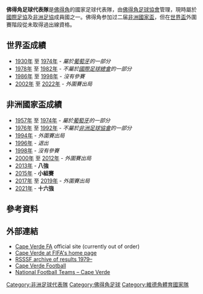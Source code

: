 {{Infobox National football team 
| Name               = 佛得角
| Badge              = Cape Verde FA.png
| Nickname          = 藍鯊（Tubarões Azuis）<ref>{{cite news|title=Conheça as alcunhas das 16 seleções finalistas|trans_title=Meet the nicknames of the 16 finalists|language=pt|url=http://www.abola.pt/nnh/ver.aspx?id=376576|work=[[A_Bola|A Bola]]|accessdate=15 January 2013|date=2 February 2013|archive-url=https://web.archive.org/web/20130116144106/http://www.abola.pt/nnh/ver.aspx?id=376576|archive-date=2013-01-16|dead-url=yes}}</ref> <br> [[克里奧人|克里奧人]]（Creoles）
| Association        = [[佛得角足球協會|佛得角足球協會]] 
| Confederation      = [[非洲足球協會|非洲足球協會]]
| Sub-confederation  = [[西非洲足球聯會|西非洲足球聯會]] (West Africa)
| Coach             = {{le|布比斯塔|Bubista}}
| Captain           = {{le|沃濟尼亞|Vozinha}}
| Most caps         = {{le|巴班科|Babanco}}（62場）
| Top scorer        = {{le|赫尔德·拉莫斯|Héldon Ramos}} （15場）<ref>{{cite web |url=http://www.rsssf.com/miscellaneous/century.html |title=Players with 100+ Caps and 30+ International Goals |author=Mamrud, Roberto; Stokkermans, Karel |publisher=RSSSF |accessdate=17 February 2011 |archive-date=2011-06-28 |archive-url=https://web.archive.org/web/20110628192800/http://www.rsssf.com/miscellaneous/century.html |dead-url=no }}</ref>
| Home Stadium      = [[維德角國家體育場|維德角國家體育場]]
| FIFA Trigramme    = CPV
| FIFA Rank         = {{FIFA World Rankings|CPV}}
| FIFA max           = 27
| FIFA max date      = 2014年2月
| FIFA min           = 182
| FIFA min date      = 2000年4月
| Elo Rank          = {{World Football Elo Ratings|Cape Verde}}
| Elo max            = 69
| Elo max date       = 2015年3月
| Elo min            = 146
| Elo min date       = 1998年8月

| pattern_la1        = _whiteborder
| pattern_b1         = _cpv18h
| pattern_ra1        = _whiteborder
| pattern_sh1        =
| pattern_so1        = _3_stripes_white
| leftarm1           = 0E00F7
| body1              = 0E00F7
| rightarm1          = 0E00F7
| shorts1            = 0E00F7
| socks1             = 0E00F7
| pattern_la2        = _redborder
| pattern_b2         =
| pattern_ra2        = _redborder
| pattern_sh2        =
| pattern_so2        = _3_stripes_red
| leftarm2           = FFFFFF
| body2              = FFFFFF
| rightarm2          = FFFFFF
| shorts2            = FFFFFF
| socks2             = FFFFFF

| First game         = {{fb-rt|Cape Verde|1975}} 0–1 {{fb-rt|ANG}}  <br> ([[維德角|維德角]]; 1978年未知日期)
| Largest win        = {{fb-rt|Cape Verde}} 7–1 {{fb-rt|STP}} <br> ([[維德角|維德角]][[培亞|培亞]]; 2015年6月13日)
| Largest loss       = {{fb|SEN}} 5–1 維德角 {{flagicon|CPV|1975}} <br> (1981年2月12日) <br> {{flagu|Cape Verde}} 0–4 {{fb-rt|GHA}} <br> ([[維德角|維德角]][[培亞|培亞]]; 2005年10月8日) <br> {{fb|GUI}} 4–0 維德角 {{flagicon|CPV}} <br> ([[幾內亞|幾內亞]][[柯那克里|柯那克里]]; 2007年9月9日)
| Regional name      = [[非洲國家盃|非洲國家盃]]
| Regional cup apps  = 3
| Regional cup first = [[2013年非洲國家盃|2013年]]
| Regional cup best  = 八強，（[[2013年非洲國家盃|2013年]]） 
}}

'''佛得角足球代表隊'''是[[佛得角|佛得角]]的國家足球代表隊，由[[佛得角足球協會|佛得角足球協會]]管理，現時屬於[[國際足協|國際足協]]及[[非洲足協|非洲足協]]成員國之一。佛得角参加过二届[[非洲國家盃|非洲國家盃]]，但在[[世界盃足球賽|世界盃]]外圍賽階段從未取得過出線資格。

== 世界盃成績 ==
* [[1930年世界杯足球赛|1930年]] 至 [[1974年世界杯足球赛|1974年]] - ''屬於[[葡萄牙國家足球隊|葡萄牙]]的一部分''
* [[1978年世界杯足球赛|1978年]] 至 [[1982年世界杯足球赛|1982年]] - ''不屬於[[國際足球總會|國際足球總會]]的一部分''
* [[1986年世界杯足球赛|1986年]] 至 [[1998年世界杯足球赛|1998年]] - ''沒有參賽''
* [[2002年世界杯足球赛|2002年]] 至 [[2022年世界杯足球赛|2022年]] - ''外圍賽出局''

== 非洲國家盃成績 ==
* [[1957年非洲國家盃|1957年]] 至 [[1974年非洲國家盃|1974年]] - ''屬於[[葡萄牙國家足球隊|葡萄牙]]的一部分''
* [[1976年非洲國家盃|1976年]] 至 [[1992年非洲國家盃|1992年]] - ''不屬於[[非洲足球協會|非洲足球協會]]的一部分''
* [[1994年非洲國家盃|1994年]] - ''外圍賽出局''
* [[1996年非洲國家盃|1996年]] - ''退出''
* [[1998年非洲國家盃|1998年]] - ''沒有參賽''
* [[2000年非洲國家盃|2000年]] 至 [[2012年非洲國家盃|2012年]] - ''外圍賽出局''
* [[2013年非洲國家盃|2013年]] - '''八強'''
* [[2015年非洲國家盃|2015年]] - '''小組賽'''
* [[2017年非洲國家盃|2017年]] 至 [[2019年非洲國家盃|2019年]] - ''外圍賽出局''
* [[2021年非洲國家盃|2021年]] - '''十六強'''

==參考資料==
{{Reflist|2}}

==外部連結==
*[http://www.fcf.cv Cape Verde FA] {{Wayback|url=http://www.fcf.cv/ |date=20201007175053 }} official site (currently out of order)
*[http://www.fifa.com/associations/association=cpv Cape Verde at FIFA's home page] {{Wayback|url=http://www.fifa.com/associations/association=cpv |date=20070629230952 }}
*[http://www.rsssf.com/tablesk/kaapv-intres.html RSSSF archive of results 1979–]{{Wayback|url=http://www.rsssf.com/tablesk/kaapv-intres.html |date=20091108145541 }}
*[https://web.archive.org/web/20081204095348/http://www.capeverde-football.com.au.tt/ Cape Verde Football]
*[http://national-football-teams.com/country/37.html National Football Teams – Cape Verde]{{Dead link}}

{{CAF teams}}
{{國際足球}}
{{維德角體育國家隊}}

{{DEFAULTSORT:Cape Verde National Football Team}}
[[Category:非洲足球代表隊|Category:非洲足球代表隊]]
[[Category:佛得角足球|Category:佛得角足球]]
[[Category:維德角體育國家隊|Category:維德角體育國家隊]]